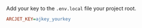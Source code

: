 Add your key to the `.env.local` file your project root.

```ini title=".env.local"
ARCJET_KEY=ajkey_yourkey
```
